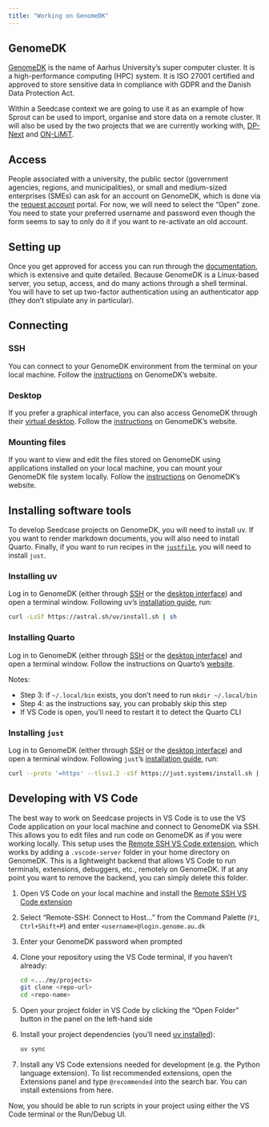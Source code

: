 ```yaml
---
title: "Working on GenomeDK"
---
```


## GenomeDK

[GenomeDK](https://genome.au.dk) is the name of Aarhus University's
super computer cluster. It is a high-performance computing (HPC) system.
It is ISO 27001 certified and approved to store sensitive data in
compliance with GDPR and the Danish Data Protection Act.

Within a Seedcase context we are going to use it as an example of how
Sprout can be used to import, organise and store data on a remote
cluster. It will also be used by the two projects that we are currently
working with, [DP-Next](https://dp-next.github.io) and
[ON-LiMiT](https://onlimit.org/).

## Access

People associated with a university, the public sector (government
agencies, regions, and municipalities), or small and medium-sized
enterprises (SMEs) can ask for an account on GenomeDK, which is done via
the [request
account](https://console.genome.au.dk/user-requests/create/) portal. For
now, we will need to select the "Open" zone. You need to state your
preferred username and password even though the form seems to say to
only do it if you want to re-activate an old account.

## Setting up

Once you get approved for access you can run through the
[documentation](https://genome.au.dk/docs/), which is extensive and
quite detailed. Because GenomeDK is a Linux-based server, you setup,
access, and do many actions through a shell terminal. You will have to
set up two-factor authentication using an authenticator app (they don't
stipulate any in particular).

## Connecting

### SSH {#ssh}

You can connect to your GenomeDK environment from the terminal on your
local machine. Follow the
[instructions](https://genome.au.dk/docs/getting-started/#ssh) on
GenomeDK's website.

### Desktop {#desktop}

If you prefer a graphical interface, you can also access GenomeDK
through their [virtual desktop](https://desktop.genome.au.dk). Follow
the [instructions](https://genome.au.dk/docs/getting-started/#desktop)
on GenomeDK's website.

### Mounting files

If you want to view and edit the files stored on GenomeDK using
applications installed on your local machine, you can mount your
GenomeDK file system locally. Follow the
[instructions](https://genome.au.dk/docs/working-with-data/#mounting) on
GenomeDK's website.

## Installing software tools

To develop Seedcase projects on GenomeDK, you will need to install uv.
If you want to render markdown documents, you will also need to install
Quarto. Finally, if you want to run recipes in the
[`justfile`](workflow.qmd#workflow-helper), you will need to install
`just`.

### Installing uv {#installing-uv}

Log in to GenomeDK (either through [SSH](#ssh) or the [desktop
interface](#desktop)) and open a terminal window. Following uv's
[installation
guide](https://docs.astral.sh/uv/getting-started/installation/#standalone-installer),
run:

``` .bash
curl -LsSf https://astral.sh/uv/install.sh | sh
```

### Installing Quarto

Log in to GenomeDK (either through [SSH](#ssh) or the [desktop
interface](#desktop)) and open a terminal window. Follow the
instructions on Quarto's
[website](https://quarto.org/docs/download/tarball.html?version=1.7.32&idPrefix=download).

Notes:

-   Step 3: if `~/.local/bin` exists, you don't need to run
    `mkdir ~/.local/bin`
-   Step 4: as the instructions say, you can probably skip this step
-   If VS Code is open, you'll need to restart it to detect the Quarto
    CLI

### Installing `just`

Log in to GenomeDK (either through [SSH](#ssh) or the [desktop
interface](#desktop)) and open a terminal window. Following `just`'s
[installation
guide](https://just.systems/man/en/pre-built-binaries.html#pre-built-binaries),
run:

``` .bash
curl --proto '=https' --tlsv1.2 -sSf https://just.systems/install.sh | bash -s -- --to ~/bin
```

## Developing with VS Code

The best way to work on Seedcase projects in VS Code is to use the VS
Code application on your local machine and connect to GenomeDK via SSH.
This allows you to edit files and run code on GenomeDK as if you were
working locally. This setup uses the [Remote SSH VS Code
extension](https://marketplace.visualstudio.com/items?itemName=ms-vscode-remote.remote-ssh),
which works by adding a `.vscode-server` folder in your home directory
on GenomeDK. This is a lightweight backend that allows VS Code to run
terminals, extensions, debuggers, etc., remotely on GenomeDK. If at any
point you want to remove the backend, you can simply delete this folder.

1.  Open VS Code on your local machine and install the [Remote SSH VS
    Code
    extension](https://marketplace.visualstudio.com/items?itemName=ms-vscode-remote.remote-ssh)

2.  Select "Remote-SSH: Connect to Host..." from the Command Palette
    (`F1`, `Ctrl+Shift+P`) and enter `<username>@login.genome.au.dk`

3.  Enter your GenomeDK password when prompted

4.  Clone your repository using the VS Code terminal, if you haven’t
    already:

    ``` .bash
    cd <.../my/projects>
    git clone <repo-url>
    cd <repo-name>
    ```

5.  Open your project folder in VS Code by clicking the "Open Folder"
    button in the panel on the left-hand side

6.  Install your project dependencies (you'll need [uv
    installed](#installing-uv)):

    ``` .bash
    uv sync
    ```

7.  Install any VS Code extensions needed for development (e.g. the
    Python language extension). To list recommended extensions, open the
    Extensions panel and type `@recommended` into the search bar. You
    can install extensions from here.

Now, you should be able to run scripts in your project using either the
VS Code terminal or the Run/Debug UI.
